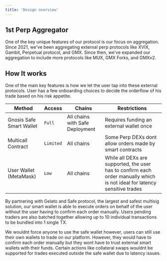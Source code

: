 ```yaml
---
title: 'Design overview'
---
```



## 1st Perp Aggregator

One of the key unique features of our protocol is our focus on aggregation. Since 2021, we've been aggregating external perp protocols like XVIX, Gambit, Perpetual protocol, and GMX.
Since then, we've expanded our aggregation to include more protocols like MUX, GMX Forks, and GMXv2.

## How It works
One of the main key features is how we let the user tap into these external protocols. User has a few onboarding choices to decide the orderflow of his trade based on his risk appetite.

| Method   | Access          |   Chains     |         Restrictions                     |
| ----------- | ------------------------ | ---------------------- | ---------------------- |
| Gnosis Safe Smart Wallet | `Full` | All chains with Safe Deployment | Requires funding an external wallet once
| Multicall Contract | `Limited` | All chains | Some Perp DEXs dont allow orders made by smart contracts
| User Wallet (MetaMask) | `Low` | All chains | While all DEXs are supported, the user has to confirm each order manually which is not ideal for latency sensitive trades

By partnering with Gelato and Safe protocol, the largest and safest multisig solution, our smart wallet is able to execute orders on behalf of the user without the user having to confirm each order manually. Users pending traders are also batched together allowing up to 10 individual transactions to be bundled into 1 single TX.

We wouldnt force anyone to use the safe wallet however, users can still use their own wallets to trade on our platform. However, they would have to confirm each order manually but they wont have to trust external smart wallets with their funds. Certain actions like collateral swaps wouldnt be supported for trades executed outside the safe wallet due to latency issues.
